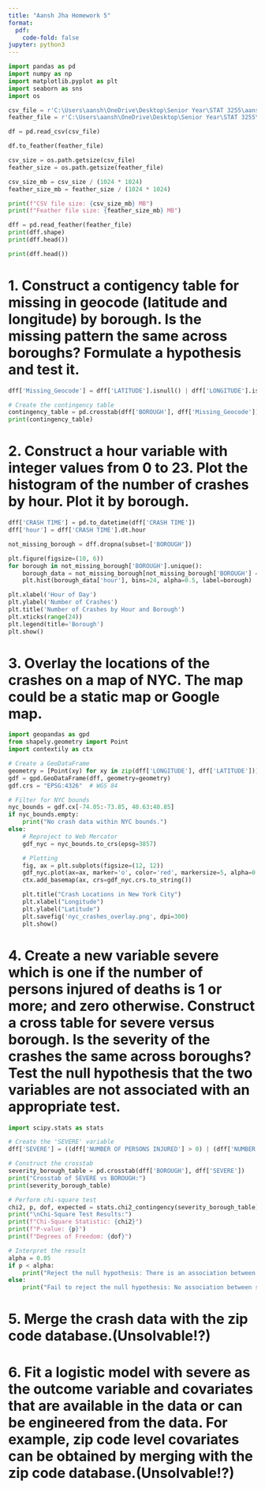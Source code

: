 ```yaml
---
title: "Aansh Jha Homework 5"
format:
  pdf:
    code-fold: false
jupyter: python3
---
```

```python
import pandas as pd
import numpy as np
import matplotlib.pyplot as plt
import seaborn as sns
import os

csv_file = r'C:\Users\aansh\OneDrive\Desktop\Senior Year\STAT 3255\aanshjha-idsf24\data\nyccrashes_2024w0630_by20240916.csv'
feather_file = r'C:\Users\aansh\OneDrive\Desktop\Senior Year\STAT 3255\aanshjha-idsf24\data\nyccrashes_cleaned.feather'

df = pd.read_csv(csv_file)

df.to_feather(feather_file)

csv_size = os.path.getsize(csv_file)
feather_size = os.path.getsize(feather_file)

csv_size_mb = csv_size / (1024 * 1024)
feather_size_mb = feather_size / (1024 * 1024)

print(f"CSV file size: {csv_size_mb} MB")
print(f"Feather file size: {feather_size_mb} MB")

dff = pd.read_feather(feather_file)
print(dff.shape)
print(dff.head())

print(dff.head())
```

# 1. Construct a contigency table for missing in geocode (latitude and longitude) by borough. Is the missing pattern the same across boroughs? Formulate a hypothesis and test it.
```python
dff['Missing_Geocode'] = dff['LATITUDE'].isnull() | dff['LONGITUDE'].isnull()

# Create the contingency table
contingency_table = pd.crosstab(dff['BOROUGH'], dff['Missing_Geocode'])
print(contingency_table)
```

# 2. Construct a hour variable with integer values from 0 to 23. Plot the histogram of the number of crashes by hour. Plot it by borough.
```python
dff['CRASH TIME'] = pd.to_datetime(dff['CRASH TIME'])
dff['hour'] = dff['CRASH TIME'].dt.hour

not_missing_borough = dff.dropna(subset=['BOROUGH'])

plt.figure(figsize=(10, 6))
for borough in not_missing_borough['BOROUGH'].unique():
    borough_data = not_missing_borough[not_missing_borough['BOROUGH'] == borough]
    plt.hist(borough_data['hour'], bins=24, alpha=0.5, label=borough)

plt.xlabel('Hour of Day')
plt.ylabel('Number of Crashes')
plt.title('Number of Crashes by Hour and Borough')
plt.xticks(range(24))
plt.legend(title='Borough')
plt.show()

```

# 3. Overlay the locations of the crashes on a map of NYC. The map could be a static map or Google map.
```python
import geopandas as gpd
from shapely.geometry import Point
import contextily as ctx

# Create a GeoDataFrame
geometry = [Point(xy) for xy in zip(dff['LONGITUDE'], dff['LATITUDE'])]
gdf = gpd.GeoDataFrame(dff, geometry=geometry)
gdf.crs = "EPSG:4326"  # WGS 84

# Filter for NYC bounds
nyc_bounds = gdf.cx[-74.05:-73.85, 40.63:40.85]
if nyc_bounds.empty:
    print("No crash data within NYC bounds.")
else:
    # Reproject to Web Mercator
    gdf_nyc = nyc_bounds.to_crs(epsg=3857)

    # Plotting
    fig, ax = plt.subplots(figsize=(12, 12))
    gdf_nyc.plot(ax=ax, marker='o', color='red', markersize=5, alpha=0.5)
    ctx.add_basemap(ax, crs=gdf_nyc.crs.to_string())

    plt.title("Crash Locations in New York City")
    plt.xlabel("Longitude")
    plt.ylabel("Latitude")
    plt.savefig('nyc_crashes_overlay.png', dpi=300)
    plt.show()
```

# 4. Create a new variable severe which is one if the number of persons injured of deaths is 1 or more; and zero otherwise. Construct a cross table for severe versus borough. Is the severity of the crashes the same across boroughs? Test the null hypothesis that the two variables are not associated with an appropriate test.
```python
import scipy.stats as stats

# Create the 'SEVERE' variable
dff['SEVERE'] = ((dff['NUMBER OF PERSONS INJURED'] > 0) | (dff['NUMBER OF PERSONS KILLED'] > 0)).astype(int)

# Construct the crosstab
severity_borough_table = pd.crosstab(dff['BOROUGH'], dff['SEVERE'])
print("Crosstab of SEVERE vs BOROUGH:")
print(severity_borough_table)

# Perform chi-square test
chi2, p, dof, expected = stats.chi2_contingency(severity_borough_table)
print("\nChi-Square Test Results:")
print(f"Chi-Square Statistic: {chi2}")
print(f"P-value: {p}")
print(f"Degrees of Freedom: {dof}")

# Interpret the result
alpha = 0.05
if p < alpha:
    print("Reject the null hypothesis: There is an association between severity and borough.")
else:
    print("Fail to reject the null hypothesis: No association between severity and borough.")
```

# 5. Merge the crash data with the zip code database.(Unsolvable!?)

# 6. Fit a logistic model with severe as the outcome variable and covariates that are available in the data or can be engineered from the data. For example, zip code level covariates can be obtained by merging with the zip code database.(Unsolvable!?)